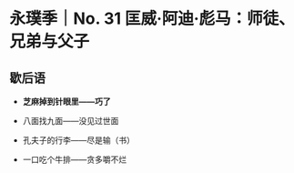# 永璞季｜No. 31 匡威·阿迪·彪马：师徒、兄弟与父子

## 歇后语

- **芝麻掉到针眼里——巧了**

- 八面找九面——没见过世面

- 孔夫子的行李——尽是输（书）

- 一口吃个牛排——贪多嚼不烂
